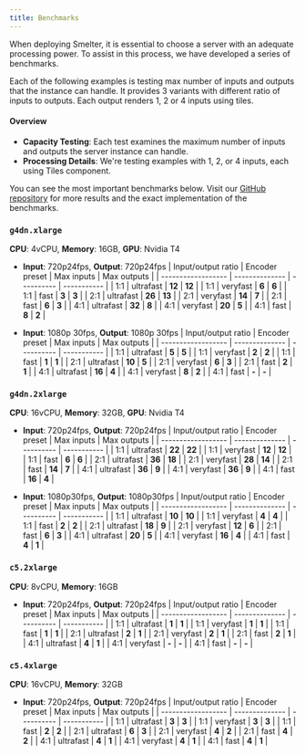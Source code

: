 ```yaml
---
title: Benchmarks
---
```



When deploying Smelter, it is essential to choose a server with an adequate processing power. To assist in this process, we have developed a series of benchmarks.

Each of the following examples is testing max number of inputs and outputs that the instance can handle. It provides 3 variants with different ratio of inputs to outputs. Each output renders 1, 2 or 4 inputs using tiles.

#### Overview

- **Capacity Testing**: Each test examines the maximum number of inputs and outputs the server instance can handle.
- **Processing Details**: We're testing examples with 1, 2, or 4 inputs, each using Tiles component.

You can see the most important benchmarks below. Visit our <a href="https://github.com/software-mansion/smelter/tree/master/integration_tests/benchmarks" target="_blank">GitHub repository</a> for more results and the exact implementation of the benchmarks.

### `g4dn.xlarge`

**CPU**: 4vCPU, **Memory**: 16GB, **GPU**: Nvidia T4

- **Input**: 720p24fps, **Output**: 720p24fps
  | Input/output ratio | Encoder preset | Max inputs | Max outputs |
  | ------------------ | -------------- | ---------- | ----------- |
  | 1:1 | ultrafast | **12** | **12** |
  | 1:1 | veryfast | **6** | **6** |
  | 1:1 | fast | **3** | **3** |
  | 2:1 | ultrafast | **26** | **13** |
  | 2:1 | veryfast | **14** | **7** |
  | 2:1 | fast | **6** | **3** |
  | 4:1 | ultrafast | **32** | **8** |
  | 4:1 | veryfast | **20** | **5** |
  | 4:1 | fast | **8** | **2** |

- **Input**: 1080p 30fps, **Output**: 1080p 30fps
  | Input/output ratio | Encoder preset | Max inputs | Max outputs |
  | ------------------ | -------------- | ---------- | ----------- |
  | 1:1 | ultrafast | **5** | **5** |
  | 1:1 | veryfast | **2** | **2** |
  | 1:1 | fast | **1** | **1** |
  | 2:1 | ultrafast | **10** | **5** |
  | 2:1 | veryfast | **6** | **3** |
  | 2:1 | fast | **2** | **1** |
  | 4:1 | ultrafast | **16** | **4** |
  | 4:1 | veryfast | **8** | **2** |
  | 4:1 | fast | **-** | **-** |

### `g4dn.2xlarge`

**CPU**: 16vCPU, **Memory**: 32GB, **GPU**: Nvidia T4

- **Input**: 720p24fps, **Output**: 720p24fps
  | Input/output ratio | Encoder preset | Max inputs | Max outputs |
  | ------------------ | -------------- | ---------- | ----------- |
  | 1:1 | ultrafast | **22** | **22** |
  | 1:1 | veryfast | **12** | **12** |
  | 1:1 | fast | **6** | **6** |
  | 2:1 | ultrafast | **36** | **18** |
  | 2:1 | veryfast | **28** | **14** |
  | 2:1 | fast | **14** | **7** |
  | 4:1 | ultrafast | **36** | **9** |
  | 4:1 | veryfast | **36** | **9** |
  | 4:1 | fast | **16** | **4** |

- **Input**: 1080p30fps, **Output**: 1080p30fps
  | Input/output ratio | Encoder preset | Max inputs | Max outputs |
  | ------------------ | -------------- | ---------- | ----------- |
  | 1:1 | ultrafast | **10** | **10** |
  | 1:1 | veryfast | **4** | **4** |
  | 1:1 | fast | **2** | **2** |
  | 2:1 | ultrafast | **18** | **9** |
  | 2:1 | veryfast | **12** | **6** |
  | 2:1 | fast | **6** | **3** |
  | 4:1 | ultrafast | **20** | **5** |
  | 4:1 | veryfast | **16** | **4** |
  | 4:1 | fast | **4** | **1** |

### `c5.2xlarge`

**CPU**: 8vCPU, **Memory**: 16GB

- **Input**: 720p24fps, **Output**: 720p24fps
  | Input/output ratio | Encoder preset | Max inputs | Max outputs |
  | ------------------ | -------------- | ---------- | ----------- |
  | 1:1 | ultrafast | **1** | **1** |
  | 1:1 | veryfast | **1** | **1** |
  | 1:1 | fast | **1** | **1** |
  | 2:1 | ultrafast | **2** | **1** |
  | 2:1 | veryfast | **2** | **1** |
  | 2:1 | fast | **2** | **1** |
  | 4:1 | ultrafast | **4** | **1** |
  | 4:1 | veryfast | **-** | **-** |
  | 4:1 | fast | **-** | **-** |

### `c5.4xlarge`

**CPU**: 16vCPU, **Memory**: 32GB

- **Input**: 720p24fps, **Output**: 720p24fps
  | Input/output ratio | Encoder preset | Max inputs | Max outputs |
  | ------------------ | -------------- | ---------- | ----------- |
  | 1:1 | ultrafast | **3** | **3** |
  | 1:1 | veryfast | **3** | **3** |
  | 1:1 | fast | **2** | **2** |
  | 2:1 | ultrafast | **6** | **3** |
  | 2:1 | veryfast | **4** | **2** |
  | 2:1 | fast | **4** | **2** |
  | 4:1 | ultrafast | **4** | **1** |
  | 4:1 | veryfast | **4** | **1** |
  | 4:1 | fast | **4** | **1** |
